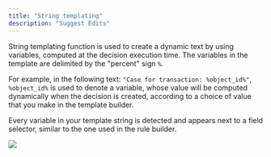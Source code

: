 ```yaml
---
title: "String templating"
description: "Suggest Edits"
---
```


String templating function is used to create a dynamic text by using variables, computed at the decision execution time. The variables in the template are delimited by the "percent" sign `%`.

For example, in the following text: `"Case for transaction: %object_id%"`, `%object_id%` is used to denote a variable, whose value will be computed dynamically when the decision is created, according to a choice of value that you make in the template builder.

Every variable in your template string is detected and appears next to a field selector, similar to the one used in the rule builder.

<Frame caption="The case name template builder">
  <img src="/images/docs/d55913603caa2b8d895e6a9aed96fe5bedaa2c8eeeb94367912a574a2c6809fd-Capture_decran_2025-01-07_a_21.51.39.png" />
</Frame>
